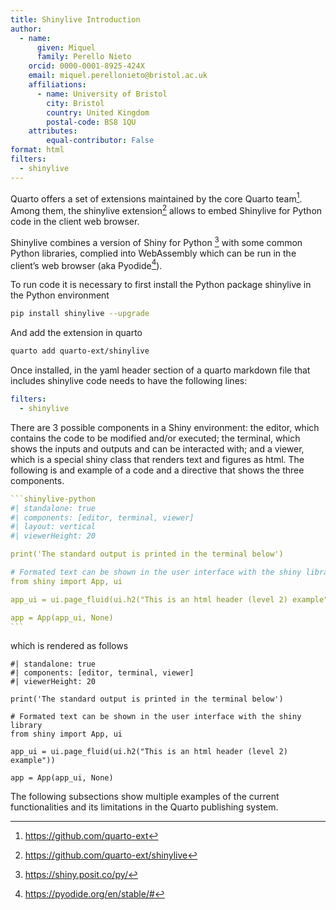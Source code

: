 ```yaml
---
title: Shinylive Introduction
author: 
  - name:
      given: Miquel
      family: Perello Nieto
    orcid: 0000-0001-8925-424X
    email: miquel.perellonieto@bristol.ac.uk
    affiliations:
      - name: University of Bristol
        city: Bristol
        country: United Kingdom
        postal-code: BS8 1QU
    attributes:
        equal-contributor: False
format: html
filters:
  - shinylive
---
```


Quarto offers a set of extensions maintained by the core Quarto team[^1].
Among them, the shinylive extension[^2] allows to embed Shinylive for Python
code in the client web browser. 

[^1]: [https://github.com/quarto-ext](https://github.com/quarto-ext)
[^2]: [https://github.com/quarto-ext/shinylive](https://github.com/quarto-ext/shinylive)


Shinylive combines a version of Shiny for Python [^3] with some common Python
libraries, complied into WebAssembly which can be run in the client's web
browser (aka Pyodide[^4]).

[^3]: [https://shiny.posit.co/py/](https://shiny.posit.co/py/)
[^4]: [https://pyodide.org/en/stable/#](https://pyodide.org/en/stable/#)

To run code it is necessary to first install the Python package shinylive in
the Python environment 

```bash
pip install shinylive --upgrade
```

And add the extension in quarto

```bash
quarto add quarto-ext/shinylive
```

Once installed, in the yaml header section of a quarto markdown file that
includes shinylive code needs to have the following lines:

```yaml
filters:
  - shinylive
```

There are 3 possible components in a Shiny environment: the editor, which
contains the code to be modified and/or executed; the terminal, which shows the
inputs and outputs and can be interacted with; and a viewer, which is a
special shiny class that renders text and figures as html.
The following is and example of a code and a directive that shows the three
components.

````yaml
```shinylive-python
#| standalone: true
#| components: [editor, terminal, viewer]
#| layout: vertical
#| viewerHeight: 20

print('The standard output is printed in the terminal below')

# Formated text can be shown in the user interface with the shiny library
from shiny import App, ui

app_ui = ui.page_fluid(ui.h2("This is an html header (level 2) example"))

app = App(app_ui, None)
```
````

which is rendered as follows

```shinylive-python
#| standalone: true
#| components: [editor, terminal, viewer]
#| viewerHeight: 20

print('The standard output is printed in the terminal below')

# Formated text can be shown in the user interface with the shiny library
from shiny import App, ui

app_ui = ui.page_fluid(ui.h2("This is an html header (level 2) example"))

app = App(app_ui, None)
```

The following subsections show multiple examples of the current functionalities
and its limitations in the Quarto publishing system.
